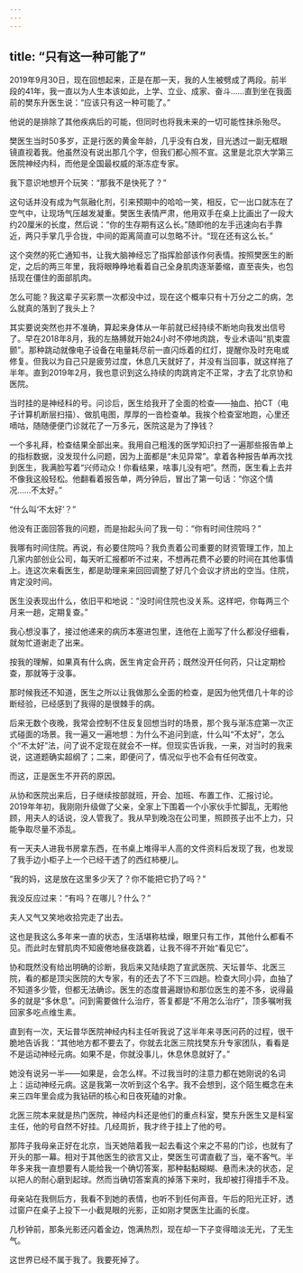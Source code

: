 ```yaml
---
---
---
```

title: “只有这一种可能了”
---




2019年9月30日，现在回想起来，正是在那一天，我的人生被劈成了两段。前半段的41年，我一直以为人生本该如此，上学、立业、成家、奋斗……直到坐在我面前的樊东升医生说：“应该只有这一种可能了。”

他说的是排除了其他疾病后的可能，但同时也将我未来的一切可能性抹杀殆尽。

樊医生当时50多岁，正是行医的黄金年龄，几乎没有白发，目光透过一副无框眼镜直视着我。他虽然没有说出那几个字，但我们都心照不宣。这里是北京大学第三医院神经内科，而他是全国最权威的渐冻症专家。

我下意识地想开个玩笑：“那我不是快死了？”

这句话并没有成为气氛融化剂，引来预期中的哈哈一笑，相反，它一出口就冻在了空气中，让现场气压越发凝重。樊医生表情严肃，他用双手在桌上比画出了一段大约20厘米的长度，然后说：“你的生存期有这么长。”随即他的左手迅速向右手靠近，两只手掌几乎合拢，中间的距离简直可以忽略不计。“现在还有这么长。”

这个突然的死亡通知书，让我大脑神经忘了指挥脸部该作何表情。按照樊医生的断定，之后的两三年里，我将眼睁睁地看着自己全身肌肉逐渐萎缩，直至丧失，也包括现在僵住的面部肌肉。

怎么可能？我这辈子买彩票一次都没中过，现在这个概率只有十万分之二的病，怎么就真的落到了我头上？

其实要说突然也并不准确，算起来身体从一年前就已经持续不断地向我发出信号了。早在2018年8月，我的左胳膊就开始24小时不停地肉跳，专业术语叫“肌束震颤”。那种跳动就像电子设备在电量耗尽前一直闪烁着的红灯，提醒你及时充电或修复。但我以为自己只是疲劳过度，休息几天就好了，并没有当回事，就这样拖了半年。直到2019年2月，我也意识到这么持续的肉跳肯定不正常，才去了北京协和医院。

当时挂的是神经科的号。问诊后，医生给我开了全面的检查——抽血、拍CT（电子计算机断层扫描）、做肌电图，厚厚的一沓检查单。我挨个检查室地跑，心里还嘀咕，随随便便门诊就花了一万多元，医院这是为了挣钱？

一个多礼拜，检查结果全部出来。我用自己粗浅的医学知识扫了一遍那些报告单上的指标数据，没发现什么问题，因为上面都是“未见异常”。拿着各种报告单再次找到医生，我满脸写着“兴师动众！你看结果，啥事儿没有吧”。然而，医生看上去并不像我这般轻松。他翻看着报告单，两分钟后，冒出了第一句话：“你这个情况……不太好。”

“什么叫‘不太好’？”

他没有正面回答我的问题，而是抬起头问了我一句：“你有时间住院吗？”

我哪有时间住院。再说，有必要住院吗？我负责着公司重要的财资管理工作，加上几家内部创业公司，每天听汇报都听不过来，不想再花费不必要的时间在其他事情上。连这次来看医生，都是助理来来回回调整了好几个会议才挤出的空当。住院，肯定没时间。

医生没表现出什么，依旧平和地说：“没时间住院也没关系。这样吧，你每两三个月来一趟，定期复查。”

我心想没事了，接过他递来的病历本塞进包里，连他在上面写了什么都没仔细看，就匆忙道谢走了出来。

按我的理解，如果真有什么病，医生肯定会开药；既然没开任何药，只让定期检查，那就等于没事。

那时候我还不知道，医生之所以让我做那么全面的检查，是因为他凭借几十年的诊断经验，已经感到了我得的是很棘手的病。

后来无数个夜晚，我常会控制不住反复回想当时的场景，那个我与渐冻症第一次正式碰面的场景。我一遍又一遍地想：为什么不追问到底，什么叫“不太好”，怎么个“不太好”法，问了说不定现在就会不一样。但现实告诉我，一来，对当时的我来说，这道题确实超纲了；二来，即便问了，情况似乎也不会有任何改变。

而这，正是医生不开药的原因。

从协和医院出来后，日子继续按部就班，开会、加班、布置工作、汇报讨论。2019年年初，我刚刚升级做了父亲，全家上下围着一个小家伙手忙脚乱，无暇他顾，用夫人的话说，没人管我了。我从早到晚泡在公司里，照顾孩子出不上力，只能争取尽量不添乱。

有一天夫人进我书房拿东西，在书桌上堆得半人高的文件资料后发现了我，也发现了我手边小柜子上一个已经干透了的西红柿梗儿。

“我的妈，这是放在这里多少天了？你不能把它扔了吗？”

我没反应过来：“有吗？在哪儿？什么？”

夫人又气又笑地收拾完走了出去。

这也是我这么多年来一直的状态，生活堪称枯燥，眼里只有工作，其他什么都看不见。而此时左臂肌肉不知疲倦地昼夜跳着，让我不得不开始“看见它”。

协和既然没有给出明确的诊断，我后来又陆续跑了宣武医院、天坛普华、北医三院，看的都是顶尖医院的大专家，有的还去了不下三四趟。检查大同小异，血抽了不知道多少管，但都无法确诊。医生的态度普遍跟协和那位医生的差不多，说得最多的就是“多休息”。问到需要做什么治疗，答复都是“不用怎么治疗”，顶多嘱咐我回家多吃点维生素。

直到有一次，天坛普华医院神经内科主任听我说了这半年来寻医问药的过程，很干脆地告诉我：“其他地方都不要去了，你就去北医三院找樊东升专家团队，看看是不是运动神经元病。如果不是，你就没事儿，休息休息就好了。”

她没有说另一半——如果是，会怎么样。不过我当时的注意力都在她刚说的名词上：运动神经元病。这是我第一次听到这个名字。我不会想到，这个陌生概念在未来三四年里会成为我钻研的核心和日夜死磕的对象。

北医三院本来就是热门医院，神经内科还是他们的重点科室，樊东升医生又是科室主任，他的号自然不好挂。几经周折，我才终于挂上了他的号。

那阵子我母亲正好在北京，当天她陪着我一起去看这个来之不易的门诊，也就有了开头的那一幕。相对于其他医生的欲言又止，樊医生可谓直截了当，毫不客气。半年多来我一直想要有人能给我一个确切答案，那种黏黏糊糊、悬而未决的状态，足以把人的耐心磨到起球。然而当确切答案真的掉落下来时，我却被打得措手不及。

母亲站在我侧后方，我看不到她的表情，也听不到任何声音。午后的阳光正好，透过窗户在桌子上投下一小截晃眼的光影，正如刚才樊医生比画的长度。

几秒钟前，那条光影还闪着金边，饱满热烈，现在却一下子变得暗淡无光，了无生气。

这世界已经不属于我了。我要死掉了。